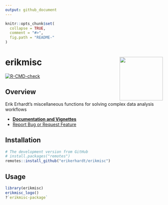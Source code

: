 ```yaml
---
output: github_document
---
```

<!-- README.md is generated from README.Rmd. Please edit that file -->

```r
knitr::opts_chunk$set(
  collapse = TRUE,
  comment = "#>",
  fig.path = "README-"
)
```

# erikmisc <a href='https://github.com/erikerhardt/erikmisc'><img src='man/figures/erikmisc.png' align="right" height="138.5" /></a>

<!-- badges: start -->
<!-- github workflows: https://github.com/r-lib/actions/tree/v2/examples -->
[![R-CMD-check](https://github.com/erikerhardt/erikmisc/actions/workflows/R-CMD-check.yaml/badge.svg)](https://github.com/erikerhardt/erikmisc/actions/workflows/R-CMD-check.yaml)
<!-- badges: end -->

## Overview

Erik Erhardt's miscellaneous functions for solving complex data analysis workflows

* <strong><a href="https://erikerhardt.github.io/erikmisc/">Documentation and Vignettes</a></strong>
* <a href="https://github.com/erikerhardt/erikmisc/issues">Report Bug or Request Feature</a>

## Installation

```r
# The development version from GitHub
# install.packages("remotes")
remotes::install_github("erikerhardt/erikmisc")
```

## Usage

```r
library(erikmisc)
erikmisc_logo()
?`erikmisc-package`
```

